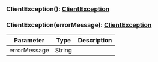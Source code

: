 ### ClientException(): [ClientException](#clientexception)

### ClientException(errorMessage): [ClientException](#clientexception)

| Parameter    | Type   | Description |
| ------------ | ------ | ----------- |
| errorMessage | String |             |
